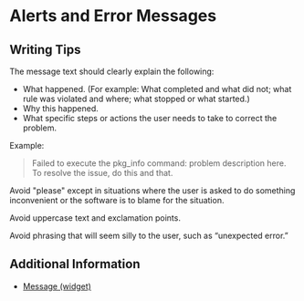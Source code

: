 <Meta title="Content Guidelines/Alerts and Error Messages"/>

# Alerts and Error Messages

## Writing Tips
The message text should clearly explain the following:

* What happened. (For example: What completed and what did not; what rule was violated and where; what stopped or what started.)
* Why this happened.
* What specific steps or actions the user needs to take to correct the problem.

Example: 
> Failed to execute the pkg_info command: problem description here. To resolve the issue, do this and that.

Avoid "please" except in situations where the user is asked to do something inconvenient or the software is to blame for the situation.

Avoid uppercase text and exclamation points.

Avoid phrasing that will seem silly to the user, such as “unexpected error.”

## Additional Information
- [Message (widget)](/ui-kit/views/message)